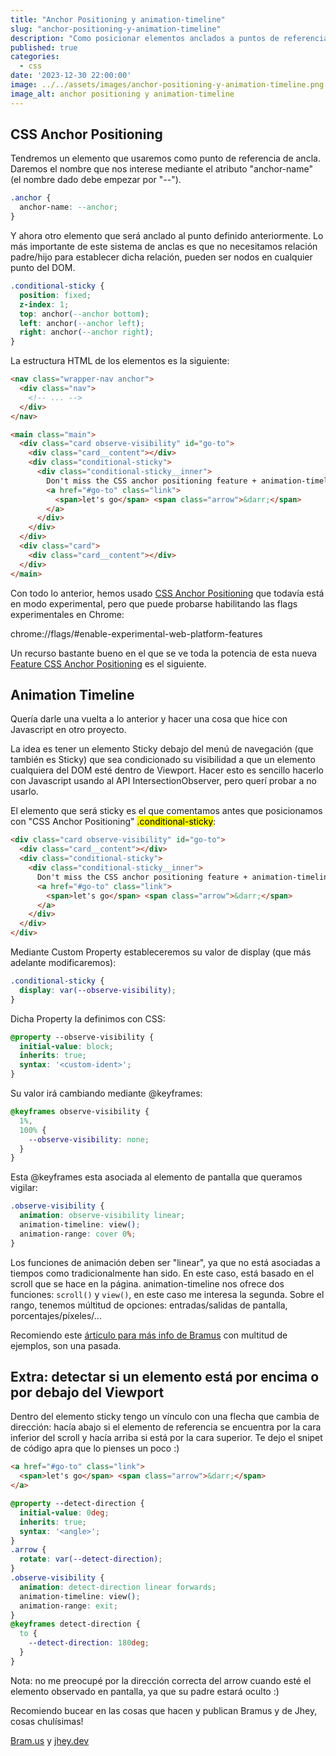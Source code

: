 ```yaml
---
title: "Anchor Positioning y animation-timeline"
slug: "anchor-positioning-y-animation-timeline"
description: "Como posicionar elementos anclados a puntos de referencia que están en sitios diferentes del DOM"
published: true
categories:
  - css
date: '2023-12-30 22:00:00'
image: ../../assets/images/anchor-positioning-y-animation-timeline.png
image_alt: anchor positioning y animation-timeline
---
```


## CSS Anchor Positioning

Tendremos un elemento que usaremos como punto de referencia de ancla. Daremos el nombre que nos interese mediante el atributo "anchor-name" (el nombre dado debe empezar por "--").

```css
.anchor {
  anchor-name: --anchor;
}
```

Y ahora otro elemento que será anclado al punto definido anteriormente. Lo más importante de este sistema de anclas es que no necesitamos relación padre/hijo para establecer dicha relación, pueden ser nodos en cualquier punto del DOM.

```css
.conditional-sticky {
  position: fixed;
  z-index: 1;
  top: anchor(--anchor bottom);
  left: anchor(--anchor left);
  right: anchor(--anchor right);
}
```

La estructura HTML de los elementos es la siguiente:

```html
<nav class="wrapper-nav anchor">
  <div class="nav">
    <!-- ... -->
  </div>
</nav>

<main class="main">
  <div class="card observe-visibility" id="go-to">
    <div class="card__content"></div>
    <div class="conditional-sticky">
      <div class="conditional-sticky__inner">
        Don't miss the CSS anchor positioning feature + animation-timeline
        <a href="#go-to" class="link">
          <span>let's go</span> <span class="arrow">&darr;</span>
        </a>
      </div>
    </div>
  </div>
  <div class="card">
    <div class="card__content"></div>
  </div>
</main>
```

Con todo lo anterior, hemos usado <a href="https://www.w3.org/TR/css-anchor-position-1/" target="_blank" rel="noopener">CSS Anchor Positioning</a> que todavía está en modo experimental, pero que puede probarse habilitando las flags experimentales en Chrome:

chrome://flags/#enable-experimental-web-platform-features

Un recurso bastante bueno en el que se ve toda la potencia de esta nueva <a href="https://blog.logrocket.com/use-css-anchor-positioning/" target="_blank" rel="noopener">Feature CSS Anchor Positioning</a> es el siguiente.

## Animation Timeline

Quería darle una vuelta a lo anterior y hacer una cosa que hice con Javascript en otro proyecto.

La idea es tener un elemento Sticky debajo del menú de navegación (que también es Sticky) que sea condicionado su visibilidad a que un elemento cualquiera del DOM esté dentro de Viewport. Hacer esto es sencillo hacerlo con Javascript usando al API IntersectionObserver, pero querí probar a no usarlo.

El elemento que será sticky es el que comentamos antes que posicionamos con "CSS Anchor Positioning" <mark>.conditional-sticky</mark>:

```html
<div class="card observe-visibility" id="go-to">
  <div class="card__content"></div>
  <div class="conditional-sticky">
    <div class="conditional-sticky__inner">
      Don't miss the CSS anchor positioning feature + animation-timeline
      <a href="#go-to" class="link">
        <span>let's go</span> <span class="arrow">&darr;</span>
      </a>
    </div>
  </div>
</div>
```

Mediante Custom Property estableceremos su valor de display (que más adelante modificaremos):

```css
.conditional-sticky {
  display: var(--observe-visibility);
}
```

Dicha Property la definimos con CSS:

```css
@property --observe-visibility {
  initial-value: block;
  inherits: true;
  syntax: '<custom-ident>';
}
```

Su valor irá cambiando mediante @keyframes:

```css
@keyframes observe-visibility {
  1%,
  100% {
    --observe-visibility: none;
  }
}
```

Esta @keyframes esta asociada al elemento de pantalla que queramos vigilar:

```css
.observe-visibility {
  animation: observe-visibility linear;
  animation-timeline: view();
  animation-range: cover 0%;
}
```

Los funciones de animación deben ser "linear", ya que no está asociadas a tiempos como tradicionalmente han sido. En este caso, está basado en el scroll que se hace en la página. animation-timeline nos ofrece dos funciones: <code>scroll()</code> y <code>view()</code>, en este caso me interesa la segunda. Sobre el rango, tenemos múltitud de opciones: entradas/salidas de pantalla, porcentajes/píxeles/...

Recomiendo este <a href="https://developer.chrome.com/docs/css-ui/scroll-driven-animations" target="_blank" rel="noopener">árticulo para más info de Bramus</a> con multitud de ejemplos, son una pasada.

## Extra: detectar si un elemento está por encima o por debajo del Viewport

Dentro del elemento sticky tengo un vínculo con una flecha que cambia de dirección: hacía abajo si el elemento de referencia se encuentra por la cara inferior del scroll y hacía arriba si está por la cara superior. Te dejo el snipet de código apra que lo pienses un poco :)

```html
<a href="#go-to" class="link">
  <span>let's go</span> <span class="arrow">&darr;</span>
</a>
```

```css
@property --detect-direction {
  initial-value: 0deg;
  inherits: true;
  syntax: '<angle>';
}
.arrow {
  rotate: var(--detect-direction);
}
.observe-visibility {
  animation: detect-direction linear forwards;
  animation-timeline: view();
  animation-range: exit;
}
@keyframes detect-direction {
  to {
    --detect-direction: 180deg;
  }
}
```

Nota: no me preocupé por la dirección correcta del arrow cuando esté el elemento observado en pantalla, ya que su padre estará oculto :)

Recomiendo bucear en las cosas que hacen y publican Bramus y de Jhey, cosas chulísimas!

<a href="https://www.bram.us/">Bram.us</a> y <a href="https://jhey.dev/">jhey.dev</a>